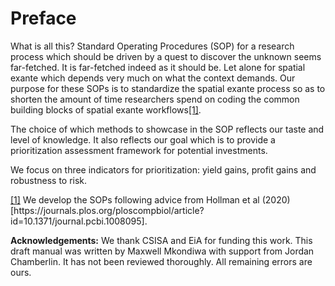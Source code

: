 # Preface {.unnumbered}

What is all this? Standard Operating Procedures (SOP) for a research process which should be driven by a quest to discover the unknown seems far-fetched. It is far-fetched indeed as it should be. Let alone for spatial exante which depends very much on what the context demands. Our purpose for these SOPs is to standardize the spatial exante process so as to shorten the amount of time researchers spend on coding the common building blocks of spatial exante workflows[\[1\]](#_ftn1).

The choice of which methods to showcase in the SOP reflects our taste and level of knowledge. It also reflects our goal which is to provide a prioritization assessment framework for potential investments.

We focus on three indicators for prioritization: yield gains, profit gains and robustness to risk.

[\[1\]](#_ftnref1) We develop the SOPs following advice from Hollman et al (2020) \[https://journals.plos.org/ploscompbiol/article?id=10.1371/journal.pcbi.1008095\].

**Acknowledgements:** We thank CSISA and EiA for funding this work. This draft manual was written by Maxwell Mkondiwa with support from Jordan Chamberlin. It has not been reviewed thoroughly. All remaining errors are ours.
